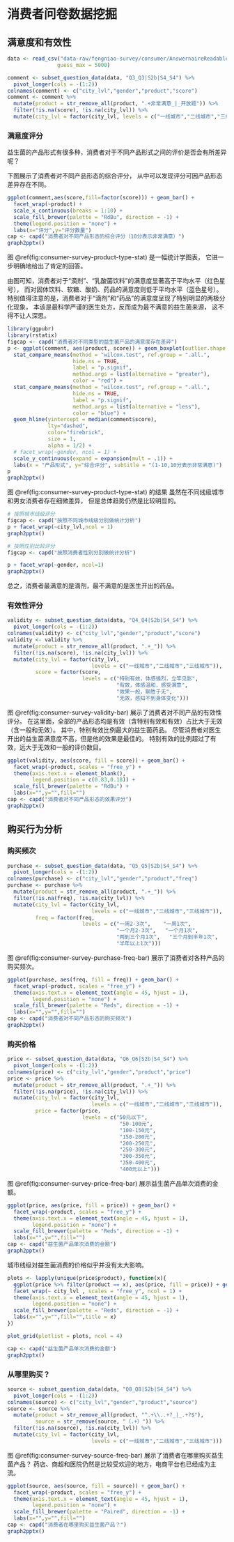 # 消费者问卷数据挖掘 {#consumer-survey-mining}

## 满意度和有效性

```r
data <- read_csv("data-raw/fengniao-survey/consumer/AnswernaireReadable.csv",
                guess_max = 5000)

comment <- subset_question_data(data, "Q3_Q3|S2b|S4_S4") %>%
  pivot_longer(cols = -(1:2))
colnames(comment) <- c("city_lvl","gender","product","score")
comment <- comment %>%
  mutate(product = str_remove_all(product, ".+非常满意_|_开放题")) %>%
  filter(!is.na(score), !is.na(city_lvl)) %>%
  mutate(city_lvl = factor(city_lvl, levels = c("一线城市","二线城市","三线城市")))
```

### 满意度评分

益生菌的产品形式有很多种，消费者对于不同产品形式之间的评价是否会有所差异呢？

下图展示了消费者对不同产品形态的综合评分，
从中可以发现评分可因产品形态差异存在不同。

```r
ggplot(comment,aes(score,fill=factor(score))) + geom_bar() +
  facet_wrap(~product) +
  scale_x_continuous(breaks = 1:10) +
  scale_fill_brewer(palette = "RdBu", direction = -1) +
  theme(legend.position = "none") +
  labs(x="评分",y="评分数量")
cap <- capd("消费者对不同产品形态的综合评分（10分表示非常满意）")
graph2pptx()
```



图 \@ref(fig:consumer-survey-product-type-stat) 是一幅统计学图表，
它进一步明确地给出了肯定的回答。

由图可知，消费者对于“滴剂”、“乳酸菌饮料”的满意度显著高于平均水平（红色星号），
而对固体饮料、软糖、酸奶、药品的满意度则低于平均水平（蓝色星号）。
特别值得注意的是，消费者对于“滴剂”和“药品”的满意度呈现了特别明显的两极分化现象，
本该是最科学严谨的医生处方，反而成为最不满意的益生菌来源，
这不得不让人深思。

```r
library(ggpubr)
library(rstatix)
figcap <- capd("消费者对不同类型的益生菌产品的满意度存在差异")
p <- ggplot(comment, aes(product, score)) + geom_boxplot(outlier.shape = NA) +
  stat_compare_means(method = "wilcox.test", ref.group = ".all.",
                     hide.ns = TRUE,
                     label = "p.signif",
                     method.args = list(alternative = "greater"),
                     color = "red") +
  stat_compare_means(method = "wilcox.test", ref.group = ".all.",
                     hide.ns = TRUE,
                     label = "p.signif",
                     method.args = list(alternative = "less"),
                     color = "blue") +
  geom_hline(yintercept = median(comment$score), 
             lty="dashed", 
             color="firebrick", 
             size = 1, 
             alpha = 1/2) +
  # facet_wrap(~gender, ncol = 1) +
  scale_y_continuous(expand = expansion(mult = .1)) +
  labs(x = "产品形式", y="综合评分", subtitle = "(1-10,10分表示非常满意)")
p
graph2pptx()
```


图 \@ref(fig:consumer-survey-product-type-stat) 的结果
虽然在不同线级城市和男女消费者存在细微差异，
但是总体趋势仍然是比较明显的。


```r
# 按照城市线级评分
figcap <- capd("按照不同城市线级分别做统计分析")
p + facet_wrap(~city_lvl,ncol = 1)
graph2pptx()
```


```r
# 按照性别比较评分
figcap <- capd("按照消费者性别分别做统计分析")

p + facet_wrap(~gender, ncol=1)
graph2pptx()
```

总之，消费者最满意的是滴剂，最不满意的是医生开出的药品。

### 有效性评分

```r
validity <- subset_question_data(data, "Q4_Q4|S2b|S4_S4") %>%
  pivot_longer(cols = -(1:2))
colnames(validity) <- c("city_lvl","gender","product","score")
validity <- validity %>%
  mutate(product = str_remove_all(product, ".+_")) %>%
  filter(!is.na(score), !is.na(city_lvl)) %>%
  mutate(city_lvl = factor(city_lvl, 
                           levels = c("一线城市","二线城市","三线城市")),
         score = factor(score,
                        levels = c("特别有效，体感强烈，立竿见影",
                                   "有效，体感温和，感受满意",
                                   "效果一般，聊胜于无",
                                   "无效，感知不到身体变化")))
```

图 \@ref(fig:consumer-survey-validity-bar) 展示了消费者对不同产品的有效性评分。
在这里面，全部的产品形态均是有效（含特别有效和有效）占比大于无效（含一般和无效）。
其中，特别有效比例最大的益生菌药品。
尽管消费者对医生开出的益生菌满意度不高，但是他的效果是最佳的。
特别有效的比例超过了有效，远大于无效和一般的评价数目。


```r
ggplot(validity, aes(score, fill = score)) + geom_bar() +
  facet_wrap(~product, scales = "free_y") +
  theme(axis.text.x = element_blank(),
        legend.position = c(0.83,0.18)) +
  scale_fill_brewer(palette = "RdBu") +
  labs(x="",y="",fill="")
cap <- capd("消费者对不同产品形态的效果评分")
graph2pptx()
```

## 购买行为分析

### 购买频次

```r
purchase <- subset_question_data(data, "Q5_Q5|S2b|S4_S4") %>%
  pivot_longer(cols = -(1:2))
colnames(purchase) <- c("city_lvl","gender","product","freq")
purchase <- purchase %>%
  mutate(product = str_remove_all(product, ".+_")) %>%
  filter(!is.na(freq), !is.na(city_lvl)) %>%
  mutate(city_lvl = factor(city_lvl, 
                           levels = c("一线城市","二线城市","三线城市")),
         freq = factor(freq,
                        levels = c("一周2-3次",	"一周1次",
                                   "一个月2-3次",	"一个月1次",
                                   "两到三个月1次",	"三个月到半年1次",
                                   "半年以上1次")))

```


图 \@ref(fig:consumer-survey-purchase-freq-bar) 展示了消费者对各种产品的购买频次。

```r
ggplot(purchase, aes(freq, fill = freq)) + geom_bar() +
  facet_wrap(~product, scales = "free_y") +
  theme(axis.text.x = element_text(angle = 45, hjust = 1),
        legend.position = "none") +
  scale_fill_brewer(palette = "Reds", direction = -1) +
  labs(x="",y="",fill="")
cap <- capd("消费者对不同产品形态的购买频次")
graph2pptx()
```

### 购买价格

```r
price <- subset_question_data(data, "Q6_Q6|S2b|S4_S4") %>%
  pivot_longer(cols = -(1:2))
colnames(price) <- c("city_lvl","gender","product","price")
price <- price %>%
  mutate(product = str_remove_all(product, ".+_")) %>%
  filter(!is.na(price), !is.na(city_lvl)) %>%
  mutate(city_lvl = factor(city_lvl, 
                           levels = c("一线城市","二线城市","三线城市")),
         price = factor(price,
                        levels = c("50元以下",
                                    "50-100元",
                                    "100-150元",
                                    "150-200元",
                                    "200-250元",
                                    "250-300元",
                                    "300-350元",
                                    "350-400元",
                                    "400元以上")))

```

图 \@ref(fig:consumer-survey-price-freq-bar) 展示益生菌产品单次消费的金额。


```r
ggplot(price, aes(price, fill = price)) + geom_bar() +
  facet_wrap(~product, scales = "free_y") +
  theme(axis.text.x = element_text(angle = 45, hjust = 1),
        legend.position = "none") +
  scale_fill_brewer(palette = "Reds", direction = -1) +
  labs(x="",y="",fill="")
cap <- capd("益生菌产品单次消费的金额")
graph2pptx()
```
城市线级对益生菌消费的价格似乎并没有太大影响。


```r

plots <- lapply(unique(price$product), function(x){
  ggplot(price %>% filter(product == x), aes(price, fill = price)) + geom_bar() +
  facet_wrap(~ city_lvl , scales = "free_y", ncol = 1) +
  theme(axis.text.x = element_text(angle = 45, hjust = 1),
        legend.position = "none") +
  scale_fill_brewer(palette = "Reds", direction = -1) +
  labs(x="",y="",fill="",title = x)
})

plot_grid(plotlist = plots, ncol = 4)

cap <- capd("益生菌产品单次消费的金额")
graph2pptx()
```



### 从哪里购买？

```r
source <- subset_question_data(data, "Q8_Q8|S2b|S4_S4") %>%
  pivot_longer(cols = -(1:2))
colnames(source) <- c("city_lvl","gender","product","source")
source <- source %>%
  mutate(product = str_remove_all(product, "^.+\\..+?_|_.+?$"),
         source = str_remove(source, "（.+）")) %>%
  filter(!is.na(source), !is.na(city_lvl)) %>%
  mutate(city_lvl = factor(city_lvl, 
                           levels = c("一线城市","二线城市","三线城市")))

```

图 \@ref(fig:consumer-survey-source-freq-bar) 展示了消费者在哪里购买益生菌产品？
药店、商超和医院仍然是比较受欢迎的地方，电商平台也已经成为主流。

```r
ggplot(source, aes(source, fill = source)) + geom_bar() +
  facet_wrap(~product, scales = "free_y") +
  theme(axis.text.x = element_text(angle = 45, hjust = 1),
        legend.position = "none") +
  scale_fill_brewer(palette = "Paired", direction = -1) +
  labs(x="",y="",fill="")
cap <- capd("消费者在哪里购买益生菌产品？")
graph2pptx()
```
